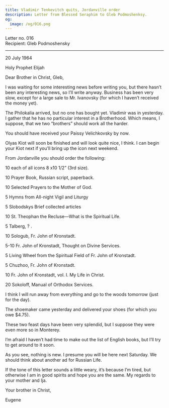 ```yaml
---
title: Vladimir Tenkevitch quits, Jordanville order
description: Letter from Blessed Seraphim to Gleb Podmoshenksy.
og:
  image: /og/016.png
---
```


<div style={{textAlign:'right', fontFamily:'monospace'}}>Letter no. 016</div>
<div style={{textAlign:'left', fontFamily:'monospace'}}>Recipient: Gleb Podmoshensky</div>

---

20 July 1964

Holy Prophet Elijah

Dear Brother in Christ, Gleb,

I was waiting for some interesting news before writing you, but there hasn’t been any interesting news, so I’ll write anyway. Business has been very slow, except for a large sale to Mr. Ivanovsky (for which I haven’t received the money yet).

The Philokalia arrived, but no one has bought yet. Vladimir was in yesterday. I gather that he has no particular interest in a Brotherhood. Which means, I suppose, that we two “brothers” should work all the harder.

You should have received your Paissy Velichkovsky by now.

Olyas Kiot will soon be finished and will look quite nice, I think. I can begin your Kiot next if you’ll bring up the icon next weekend.

From Jordanville you should order the following:

10 each of all icons 8 x10 1/2” (3rd size).

10 Prayer Book, Russian script, paperback.

10 Selected Prayers to the Mother of God.

5 Hymns from All-night Vigil and Liturgy

5 Slobodskys Brief collected articles

10 St. Theophan the Recluse—What is the Spiritual Life.

5 Talberg, ? .

10 Sologub, Fr. John of Kronstadt.

5-10 Fr. John of Kronstadt, Thought on Divine Services.

5 Living Wheel from the Spiritual Field of Fr. John of Kronstadt.

5 Chuzhoo, Fr. John of Kronstadt.

10 Fr. John of Kronstadt, vol. I. My Life in Christ.

20 Sokoloff, Manual of Orthodox Services.

I think I will run away from everything and go to the woods tomorrow (just for the day).

The shoemaker came yesterday and delivered your shoes (for which you owe $4.75).

These two feast days have been very splendid, but I suppose they were even more so in Monterey.

I’m afraid I haven’t had time to make out the list of English books, but I’ll try to get around to it soon.

As you see, nothing is new. I presume you will be here next Saturday. We should think about another ad for Russian Life.

If the tone of this letter sounds a little weary, it’s because I’m tired, but otherwise I am in good spirits and hope you are the same. My regards to your mother and Ija.

Your brother in Christ,

Eugene